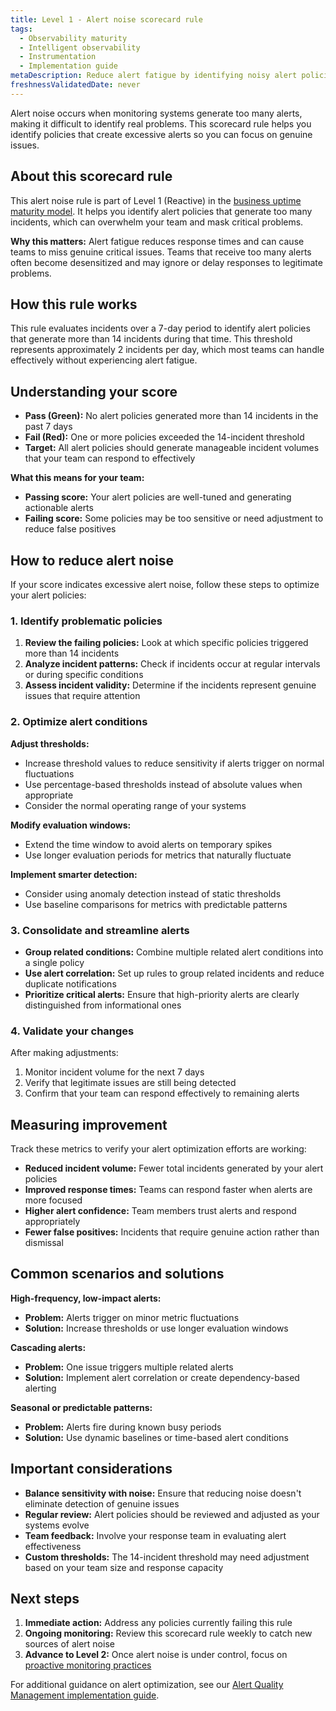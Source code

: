 ```yaml
---
title: Level 1 - Alert noise scorecard rule
tags:
  - Observability maturity
  - Intelligent observability
  - Instrumentation
  - Implementation guide
metaDescription: Reduce alert fatigue by identifying noisy alert policies that generate excessive incidents
freshnessValidatedDate: never
---
```


Alert noise occurs when monitoring systems generate too many alerts, making it difficult to identify real problems. This scorecard rule helps you identify policies that create excessive alerts so you can focus on genuine issues.

## About this scorecard rule

This alert noise rule is part of Level 1 (Reactive) in the [business uptime maturity model](/docs/new-relic-solutions/observability-maturity/business-uptime/introduction). It helps you identify alert policies that generate too many incidents, which can overwhelm your team and mask critical problems.

**Why this matters:** Alert fatigue reduces response times and can cause teams to miss genuine critical issues. Teams that receive too many alerts often become desensitized and may ignore or delay responses to legitimate problems.

## How this rule works

This rule evaluates incidents over a 7-day period to identify alert policies that generate more than 14 incidents during that time. This threshold represents approximately 2 incidents per day, which most teams can handle effectively without experiencing alert fatigue.

## Understanding your score

- **Pass (Green):** No alert policies generated more than 14 incidents in the past 7 days
- **Fail (Red):** One or more policies exceeded the 14-incident threshold  
- **Target:** All alert policies should generate manageable incident volumes that your team can respond to effectively

**What this means for your team:**
- **Passing score:** Your alert policies are well-tuned and generating actionable alerts
- **Failing score:** Some policies may be too sensitive or need adjustment to reduce false positives

## How to reduce alert noise

If your score indicates excessive alert noise, follow these steps to optimize your alert policies:

### 1. Identify problematic policies

1. **Review the failing policies:** Look at which specific policies triggered more than 14 incidents
2. **Analyze incident patterns:** Check if incidents occur at regular intervals or during specific conditions
3. **Assess incident validity:** Determine if the incidents represent genuine issues that require attention

### 2. Optimize alert conditions

**Adjust thresholds:**
- Increase threshold values to reduce sensitivity if alerts trigger on normal fluctuations
- Use percentage-based thresholds instead of absolute values when appropriate
- Consider the normal operating range of your systems

**Modify evaluation windows:**
- Extend the time window to avoid alerts on temporary spikes
- Use longer evaluation periods for metrics that naturally fluctuate

**Implement smarter detection:**
- Consider using anomaly detection instead of static thresholds
- Use baseline comparisons for metrics with predictable patterns

### 3. Consolidate and streamline alerts

- **Group related conditions:** Combine multiple related alert conditions into a single policy
- **Use alert correlation:** Set up rules to group related incidents and reduce duplicate notifications
- **Prioritize critical alerts:** Ensure that high-priority alerts are clearly distinguished from informational ones

### 4. Validate your changes

After making adjustments:
1. Monitor incident volume for the next 7 days
2. Verify that legitimate issues are still being detected
3. Confirm that your team can respond effectively to remaining alerts

## Measuring improvement

Track these metrics to verify your alert optimization efforts are working:

- **Reduced incident volume:** Fewer total incidents generated by your alert policies
- **Improved response times:** Teams can respond faster when alerts are more focused
- **Higher alert confidence:** Team members trust alerts and respond appropriately
- **Fewer false positives:** Incidents that require genuine action rather than dismissal

## Common scenarios and solutions

**High-frequency, low-impact alerts:**
- **Problem:** Alerts trigger on minor metric fluctuations
- **Solution:** Increase thresholds or use longer evaluation windows

**Cascading alerts:**
- **Problem:** One issue triggers multiple related alerts
- **Solution:** Implement alert correlation or create dependency-based alerting

**Seasonal or predictable patterns:**
- **Problem:** Alerts fire during known busy periods
- **Solution:** Use dynamic baselines or time-based alert conditions

## Important considerations

- **Balance sensitivity with noise:** Ensure that reducing noise doesn't eliminate detection of genuine issues
- **Regular review:** Alert policies should be reviewed and adjusted as your systems evolve
- **Team feedback:** Involve your response team in evaluating alert effectiveness
- **Custom thresholds:** The 14-incident threshold may need adjustment based on your team size and response capacity

## Next steps

1. **Immediate action:** Address any policies currently failing this rule
2. **Ongoing monitoring:** Review this scorecard rule weekly to catch new sources of alert noise
3. **Advance to Level 2:** Once alert noise is under control, focus on [proactive monitoring practices](/docs/new-relic-solutions/observability-maturity/business-uptime/introduction#level-2-proactive-approach)

For additional guidance on alert optimization, see our [Alert Quality Management implementation guide](/docs/new-relic-solutions/observability-maturity/uptime-performance-reliability/aqm-implementation-guide/).
